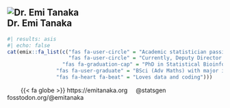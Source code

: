 

::: {.panel-tabset .f1}

## ![Dr. Emi Tanaka](/images/team/emi-square.png){.circle-image-120}<br>Dr. Emi Tanaka

::: f2

```r
#| results: asis
#| echo: false
cat(emix::fa_list(c("fas fa-user-circle" = "Academic statistician passionate about data science and open source software",
                    "fas fa-user-circle" = "Currently, Deputy Director of ANU Biological Data Science Institute and Executive Editor of R Journal",
                  "fas fa-graduation-cap" = "PhD in Statistical Bioinformatics",
                "fas fa-user-graduate" = "BSci (Adv Maths) with major in Mathematics and Statistics",
                "fas fa-heart fa-beat" = "Loves data and coding")))
```


&nbsp; &nbsp; &nbsp; &nbsp; {{< fa globe >}} https://emitanaka.org &nbsp; &nbsp; <i class="fab fa-twitter"></i> @statsgen &nbsp; &nbsp; <i class="fab fa-mastodon"></i> fosstodon.org/@emitanaka


:::



:::
